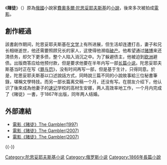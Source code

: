 {{Unreferenced|time=2017-03-05T16:08:26+00:00}}
{{Expand|time=2017-03-05T16:08:26+00:00}}
{{Infobox book| <!-- See Wikipedia:WikiProject_Novels or Wikipedia:WikiProject_Books -->
| name          = 賭徒<br>{{small|The Gambler}}
| title_orig    = Игрокъ
| translator    =[[Fred_Whishaw|Fred Whishaw]]<br/>C. J. Hogarth<br/>[[Constance_Garnett|Constance Garnett]]<br/>[[Richard_Pevear_and_Larissa_Volokhonsky|Richard Pevear and Larissa Volokhonsky]]<br/>Ronald Meyer<br/>Jessie Coulson
| image         =   
| image_size    =  
| caption =  
| author        = [[費奧多爾·米哈伊洛維奇·陀思妥耶夫斯基|費奧多爾·米哈伊洛維奇·陀思妥耶夫斯基]]
| country       = 俄羅斯帝國
| language      = 俄文
| genre         = [[長篇小說|長篇小說]]
| publisher     =[[Fyodor_Stellovsky|Fyodor Stellovsky]]
| release_date  = 1866年
| media_type    = 印刷品([[精裝書|精裝書]]及[[平裝書|平裝書]])
| dewey          = 891.733
| congress       = 	PG3326 .I4
| pages         =191頁
| preceded_by   =[[罪與罰|罪與罰]]
| wikisource     = The Gambler
| followed_by   =[[白痴_(小說)|白痴]]
}}

《'''賭徒'''》（{{lang-ru|Игрок}}）原為[[俄國|俄國]]小說家[[費奧多爾·陀思妥耶夫斯基|費奧多爾·陀思妥耶夫斯基]]的[[小說|小說]]，後來多次被拍成[[電影|電影]]。

== 創作經過 ==
該書創作期间，陀思妥耶夫斯基在[[文学|文学]]上有所进展，但生活却连遭打击，妻子和兄长相继逝世，他还需要照顾兄长的家人，这使得他濒临[[破产|破产]]。他希望通过[[赌博|赌博]]来还清债务，却欠下更多债，整个人陷入消沉之中。为了躲避债主，他被迫到[[欧洲|欧洲]]避债。出版商答应给他预付款，但是要求他要在半年内写一部[[长篇小说|长篇小说]]。陀思妥耶夫斯基当时正在写《[[罪与罚|罪与罚]]》，没有时间再写一部，但是基于生计，只得同意。於是，陀思妥耶夫斯基以口述說話方式，同時說三篇不同的小說故事給三位秘書筆錄，堪稱文學特技。而另一部长篇离交稿一个月，还没有写。在朋友介绍下，他认识了後來成為他妻子的[[速记|速记]]学校的高材生安娜，两人高效率地工作，一个月内完成了《赌徒》一書，于1867年出版，同年两人结婚。

== 外部連結 ==
* [http://msn.mtime.com/movie/38862 電影《赌徒》The Gambler(1997)]
* [https://web.archive.org/web/20071206135822/http://www.yes2no.cn/film/DuTu.htm 電影《赌徒》The Gambler(2007)]
* [https://web.archive.org/web/20160305035851/http://ent.newssc.org/system/2007/06/14/010376481.shtml 電影《赌徒》The Gambler(2007)]
{{-}}
{{杜斯妥也夫斯基作品}}

{{Authority control}}
[[Category:陀思妥耶夫斯基小说|Category:陀思妥耶夫斯基小说]]
[[Category:俄罗斯小说|Category:俄罗斯小说]]
[[Category:1866年長篇小說|Category:1866年長篇小說]]